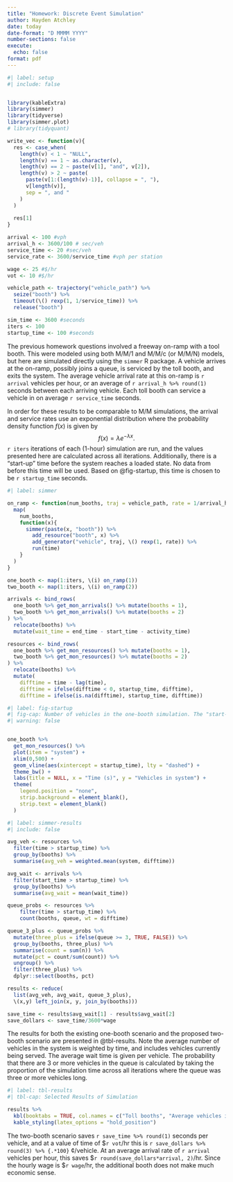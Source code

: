 ```yaml
---
title: "Homework: Discrete Event Simulation"
author: Hayden Atchley
date: today
date-format: "D MMMM YYYY"
number-sections: false
execute: 
  echo: false
format: pdf
---
```


```r
#| label: setup
#| include: false


library(kableExtra)
library(simmer)
library(tidyverse)
library(simmer.plot)
# library(tidyquant)

write_vec <- function(v){
  res <- case_when(
    length(v) < 1 ~ "NULL",
    length(v) == 1 ~ as.character(v),
    length(v) == 2 ~ paste(v[1], "and", v[2]),
    length(v) > 2 ~ paste(
      paste(v[1:(length(v)-1)], collapse = ", "),
      v[length(v)],
      sep = ", and "
    )
  )
  
  res[1]
}

arrival <- 100 #vph
arrival_h <- 3600/100 # sec/veh
service_time <- 20 #sec/veh
service_rate <- 3600/service_time #vph per station

wage <- 25 #$/hr
vot <- 10 #$/hr

vehicle_path <- trajectory("vehicle_path") %>% 
  seize("booth") %>% 
  timeout(\() rexp(1, 1/service_time)) %>% 
  release("booth")

sim_time <- 3600 #seconds
iters <- 100
startup_time <- 100 #seconds
```

The previous homework questions involved a freeway on-ramp with a tool booth.
This were modeled using both M/M/1 and M/M/c (or M/M/N) models, but here are simulated directly using the `simmer` R package.
A vehicle arrives at the on-ramp, possibly joins a queue, is serviced by the toll booth, and exits the system.
The average vehicle arrival rate at this on-ramp is `r arrival` vehicles per hour, or an average of `r arrival_h %>% round(1)` seconds between each arriving vehicle.
Each toll booth can service a vehicle in on average `r service_time` seconds.

In order for these results to be comparable to M/M simulations, the arrival and service rates use an exponential distribution where the probability density function $f(x)$ is given by
$$
f(x) = \lambda e^{-\lambda x}.
$$
`r iters` iterations of each (1-hour) simulation are run, and the values presented here are calculated across all iterations.
Additionally, there is a "start-up" time before the system reaches a loaded state.
No data from before this time will be used.
Based on @fig-startup, this time is chosen to be `r startup_time` seconds.

```r
#| label: simmer

on_ramp <- function(num_booths, traj = vehicle_path, rate = 1/arrival_h, time = sim_time){
  map(
    num_booths,
    function(x){
      simmer(paste(x, "booth")) %>% 
        add_resource("booth", x) %>% 
        add_generator("vehicle", traj, \() rexp(1, rate)) %>% 
        run(time)
    }
  )
}

one_booth <- map(1:iters, \(i) on_ramp(1))
two_booth <- map(1:iters, \(i) on_ramp(2))

arrivals <- bind_rows(
  one_booth %>% get_mon_arrivals() %>% mutate(booths = 1),
  two_booth %>% get_mon_arrivals() %>% mutate(booths = 2)
) %>% 
  relocate(booths) %>% 
  mutate(wait_time = end_time - start_time - activity_time)

resources <- bind_rows(
  one_booth %>% get_mon_resources() %>% mutate(booths = 1),
  two_booth %>% get_mon_resources() %>% mutate(booths = 2)
) %>% 
  relocate(booths) %>% 
  mutate(
    difftime = time - lag(time),
    difftime = ifelse(difftime < 0, startup_time, difftime),
    difftime = ifelse(is.na(difftime), startup_time, difftime))
```

```r
#| label: fig-startup
#| fig-cap: Number of vehicles in the one-booth simulation. The "start-up" time is shown, and no data will be used from before this time.
#| warning: false


one_booth %>% 
  get_mon_resources() %>% 
  plot(item = "system") +
  xlim(0,500) +
  geom_vline(aes(xintercept = startup_time), lty = "dashed") +
  theme_bw() +
  labs(title = NULL, x = "Time (s)", y = "Vehicles in system") +
  theme(
    legend.position = "none",
    strip.background = element_blank(),
    strip.text = element_blank()
  )
```

```r
#| label: simmer-results
#| include: false

avg_veh <- resources %>% 
  filter(time > startup_time) %>% 
  group_by(booths) %>% 
  summarise(avg_veh = weighted.mean(system, difftime))

avg_wait <- arrivals %>% 
  filter(start_time > startup_time) %>% 
  group_by(booths) %>% 
  summarise(avg_wait = mean(wait_time))

queue_probs <- resources %>% 
    filter(time > startup_time) %>% 
    count(booths, queue, wt = difftime)

queue_3_plus <- queue_probs %>% 
  mutate(three_plus = ifelse(queue >= 3, TRUE, FALSE)) %>% 
  group_by(booths, three_plus) %>% 
  summarise(count = sum(n)) %>% 
  mutate(pct = count/sum(count)) %>% 
  ungroup() %>% 
  filter(three_plus) %>% 
  dplyr::select(booths, pct)

results <- reduce(
  list(avg_veh, avg_wait, queue_3_plus),
  \(x,y) left_join(x, y, join_by(booths)))

save_time <- results$avg_wait[1] - results$avg_wait[2]
save_dollars <- save_time/3600*wage
```

The results for both the existing one-booth scenario and the proposed two-booth scenario are presented in @tbl-results.
Note the average number of vehicles in the system is weighted by time, and includes vehicles currently being served.
The average wait time is given per vehicle.
The probability that there are 3 or more vehicles in the queue is calculated by taking the proportion of the simulation time across all iterations where the queue was three or more vehicles long.

```r
#| label: tbl-results
#| tbl-cap: Selected Results of Simulation

results %>% 
  kbl(booktabs = TRUE, col.names = c("Toll booths", "Average vehicles in system", "Average wait time (s)", "$P(\\geq 3 \\text{ in queue})$"), escape = FALSE, digits = c(0,2,1,3), align = 'c') %>% 
  kable_styling(latex_options = "hold_position")
```

The two-booth scenario saves `r save_time %>% round(1)` seconds per vehicle, and at a value of time of \$`r vot`/hr this is `r save_dollars %>% round(3) %>% {.*100}` &cent;/vehicle.
At an average arrival rate of `r arrival` vehicles per hour, this saves \$`r round(save_dollars*arrival, 2)`/hr.
Since the hourly wage is \$`r wage`/hr, the additional booth does not make much economic sense.
